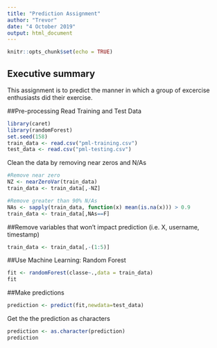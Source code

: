 ---
title: "Prediction Assignment"
author: "Trevor"
date: "4 October 2019"
output: html_document
---

```{r setup, include=FALSE}
knitr::opts_chunk$set(echo = TRUE)
```

## Executive summary
This assignment is to predict the manner in which a group of excercise enthusiasts did their exercise. 

##Pre-processing
Read Training and Test Data
```{r warning=FALSE}
library(caret)
library(randomForest)
set.seed(158)
train_data <- read.csv("pml-training.csv")
test_data <- read.csv("pml-testing.csv")
```
Clean the data by removing near zeros and N/As
```{r}
#Remove near zero
NZ <- nearZeroVar(train_data)
train_data <- train_data[,-NZ]

#Remove greater than 90% N/As
NAs <- sapply(train_data, function(x) mean(is.na(x))) > 0.9
train_data <- train_data[,NAs==F]
```
##Remove variables that won't impact prediction (i.e. X, username, timestamp)
```{r}
train_data <- train_data[,-(1:5)]
```

##Use Machine Learning: Random Forest
```{r}
fit <- randomForest(classe~.,data = train_data)
fit
```

##Make predictions
```{r}
prediction <- predict(fit,newdata=test_data)
```

Get the the prediction as characters
```{r}
prediction <- as.character(prediction)
prediction
```